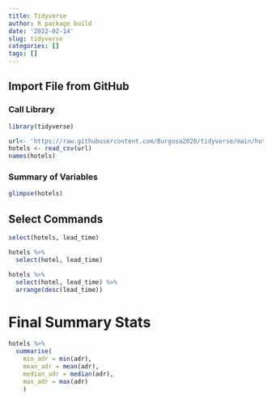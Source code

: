 ```yaml
---
title: Tidyverse
author: R package build
date: '2022-02-14'
slug: tidyverse
categories: []
tags: []
---
```

## Import File  from GitHub

### Call Library
```r
library(tidyverse)

``` 

```r
url<- 'https://raw.githubusercontent.com/Burgosa2020/tidyverse/main/hotels.csv'
hotels <- read_csv(url)
names(hotels)

```
### Summary of Variables
```r
glimpse(hotels)

```
## Select Commands
```r
select(hotels, lead_time)

```

```r
hotels %>%
  select(hotel, lead_time)
```
```r
hotels %>%
  select(hotel, lead_time) %>%
  arrange(desc(lead_time))
```

# Final Summary Stats 
```r
hotels %>%
  summarise(
    min_adr = min(adr),
    mean_adr = mean(adr),
    median_adr = median(adr),
    max_adr = max(adr)
    )
```


